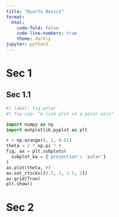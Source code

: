 ```yaml
---
title: "Quarto Basics"
format:
  html:
    code-fold: false
    code-line-numbers: true
    theme: darkly
jupyter: python3
---
```


# Sec 1

## Sec 1.1

```python
#| label: fig-polar
#| fig-cap: "A line plot on a polar axis"

import numpy as np
import matplotlib.pyplot as plt

r = np.arange(0, 2, 0.01)
theta = 2 * np.pi * r
fig, ax = plt.subplots(
  subplot_kw = {'projection': 'polar'}
)
ax.plot(theta, r)
ax.set_rticks([0.5, 1, 1.5, 2])
ax.grid(True)
plt.show()
```


# Sec 2

<html>
    <style>
        # hello {
            color: red; 
            background-color: blue;
        }
    </style>
</html>
